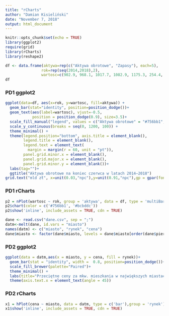 ```yaml
---
title: "rCharts"
author: "Damian Kisieliński"
date: "November 7, 2018"
output: html_document
---
```


```r
knitr::opts_chunk$set(echo = TRUE)
library(ggplot2)
require(grid)
library(rCharts)
library(reshape2)
```

```r
df <- data.frame(aktywa=rep(c("Aktywa obrotowe", "Zapasy"), each=5),
                rok=rep(seq(2014,2018),2),
                wartosc=c(902.9, 968.1, 1017.7, 1082.9, 1175.3, 254.4, 268.4, 275.1, 300.2, 329.9))
df
```

### PD1 ggplot2  

```r
ggplot(data=df, aes(x=rok, y=wartosc, fill=aktywa)) +
  geom_bar(stat="identity", position=position_dodge())+
  geom_text(aes(label=wartosc), vjust=-0.5,
            position = position_dodge(0.9), size=3.5)+
  scale_fill_manual("legend", values = c("Aktywa obrotowe" = "#756bb1", "Zapasy" = "#bcbddc"))+
  scale_y_continuous(breaks = seq(0, 1200, 100)) +
  theme_minimal() +
  theme(legend.position="bottom", axis.title = element_blank(),
        legend.title = element_blank(),
        legend.text = element_text(
          margin = margin(r = 60, unit = "pt")),
        panel.grid.minor.x = element_blank(),
        panel.grid.major.x = element_blank(),
        panel.grid.minor.y = element_blank())+
  labs(tag="")+
  ggtitle("Aktywa obrotowe na koniec czerwca w latach 2014–2018")
grid.text("mld zł", x=unit(0.03,"npc"),y=unit(0.91,"npc"),gp = gpar(fontsize = 10))
```

### PD1 rCharts

```r
p2 = nPlot(wartosc ~ rok, group = 'aktywa', data = df, type = 'multiBarChart')
p2$chart(color = c('#756bb1', '#bcbddc'))
p2$show('inline', include_assets = TRUE, cdn = TRUE)
```

```r
dane <- read.csv("dane.csv", sep = ";")
datm<-melt(dane, id.vars = "miasto")       
names(datm) <- c("miasto", "rynek", "cena")
dane$miasto <- factor(dane$miasto, levels = dane$miasto[order(dane$pierwotny)])
```

### PD2 ggplot2
```r
ggplot(data = datm,aes(x = miasto, y = cena, fill = rynek))+
  geom_bar(stat = "identity", width =  0.8, position=position_dodge())+
  scale_fill_brewer(palette="Paired")+
  theme_minimal() +
  labs(title="Przeciętne ceny za mkw. mieszkania w największych miastach Polski na rynku wtórnym i pierwotnym", x="miasto", y = "średnia cena za mkw. (w zl)") +
  theme(axis.text.x = element_text(angle = 45)) 
```

### PD2 rCharts

```r
x1 = hPlot(cena ~ miasto, data = datm, type = c('bar'),group = 'rynek')
x1$show('inline', include_assets = TRUE, cdn = TRUE)
```